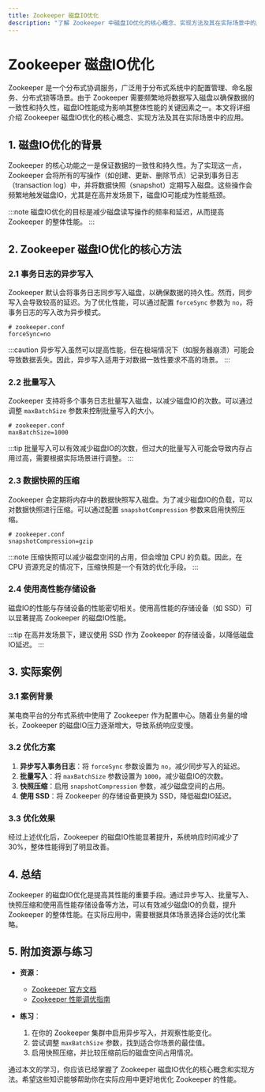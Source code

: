 ```yaml
---
title: Zookeeper 磁盘IO优化
description: "了解 Zookeeper 中磁盘IO优化的核心概念、实现方法及其在实际场景中的应用。"
---
```


# Zookeeper 磁盘IO优化

Zookeeper 是一个分布式协调服务，广泛用于分布式系统中的配置管理、命名服务、分布式锁等场景。由于 Zookeeper 需要频繁地将数据写入磁盘以确保数据的一致性和持久性，磁盘IO性能成为影响其整体性能的关键因素之一。本文将详细介绍 Zookeeper 磁盘IO优化的核心概念、实现方法及其在实际场景中的应用。

## 1. 磁盘IO优化的背景

Zookeeper 的核心功能之一是保证数据的一致性和持久性。为了实现这一点，Zookeeper 会将所有的写操作（如创建、更新、删除节点）记录到事务日志（transaction log）中，并将数据快照（snapshot）定期写入磁盘。这些操作会频繁地触发磁盘IO，尤其是在高并发场景下，磁盘IO可能成为性能瓶颈。

:::note
磁盘IO优化的目标是减少磁盘读写操作的频率和延迟，从而提高 Zookeeper 的整体性能。
:::

## 2. Zookeeper 磁盘IO优化的核心方法

### 2.1 事务日志的异步写入

Zookeeper 默认会将事务日志同步写入磁盘，以确保数据的持久性。然而，同步写入会导致较高的延迟。为了优化性能，可以通过配置 `forceSync` 参数为 `no`，将事务日志的写入改为异步模式。

```properties
# zookeeper.conf
forceSync=no
```

:::caution
异步写入虽然可以提高性能，但在极端情况下（如服务器崩溃）可能会导致数据丢失。因此，异步写入适用于对数据一致性要求不高的场景。
:::

### 2.2 批量写入

Zookeeper 支持将多个事务日志批量写入磁盘，以减少磁盘IO的次数。可以通过调整 `maxBatchSize` 参数来控制批量写入的大小。

```properties
# zookeeper.conf
maxBatchSize=1000
```

:::tip
批量写入可以有效减少磁盘IO的次数，但过大的批量写入可能会导致内存占用过高，需要根据实际场景进行调整。
:::

### 2.3 数据快照的压缩

Zookeeper 会定期将内存中的数据快照写入磁盘。为了减少磁盘IO的负载，可以对数据快照进行压缩。可以通过配置 `snapshotCompression` 参数来启用快照压缩。

```properties
# zookeeper.conf
snapshotCompression=gzip
```

:::note
压缩快照可以减少磁盘空间的占用，但会增加 CPU 的负载。因此，在 CPU 资源充足的情况下，压缩快照是一个有效的优化手段。
:::

### 2.4 使用高性能存储设备

磁盘IO的性能与存储设备的性能密切相关。使用高性能的存储设备（如 SSD）可以显著提高 Zookeeper 的磁盘IO性能。

:::tip
在高并发场景下，建议使用 SSD 作为 Zookeeper 的存储设备，以降低磁盘IO延迟。
:::

## 3. 实际案例

### 3.1 案例背景

某电商平台的分布式系统中使用了 Zookeeper 作为配置中心。随着业务量的增长，Zookeeper 的磁盘IO压力逐渐增大，导致系统响应变慢。

### 3.2 优化方案

1. **异步写入事务日志**：将 `forceSync` 参数设置为 `no`，减少同步写入的延迟。
2. **批量写入**：将 `maxBatchSize` 参数设置为 `1000`，减少磁盘IO的次数。
3. **快照压缩**：启用 `snapshotCompression` 参数，减少磁盘空间的占用。
4. **使用 SSD**：将 Zookeeper 的存储设备更换为 SSD，降低磁盘IO延迟。

### 3.3 优化效果

经过上述优化后，Zookeeper 的磁盘IO性能显著提升，系统响应时间减少了 30%，整体性能得到了明显改善。

## 4. 总结

Zookeeper 的磁盘IO优化是提高其性能的重要手段。通过异步写入、批量写入、快照压缩和使用高性能存储设备等方法，可以有效减少磁盘IO的负载，提升 Zookeeper 的整体性能。在实际应用中，需要根据具体场景选择合适的优化策略。

## 5. 附加资源与练习

- **资源**：
  - [Zookeeper 官方文档](https://zookeeper.apache.org/doc/current/)
  - [Zookeeper 性能调优指南](https://zookeeper.apache.org/doc/current/zookeeperAdmin.html#Performance_Tuning)

- **练习**：
  1. 在你的 Zookeeper 集群中启用异步写入，并观察性能变化。
  2. 尝试调整 `maxBatchSize` 参数，找到适合你场景的最佳值。
  3. 启用快照压缩，并比较压缩前后的磁盘空间占用情况。

通过本文的学习，你应该已经掌握了 Zookeeper 磁盘IO优化的核心概念和实现方法。希望这些知识能够帮助你在实际应用中更好地优化 Zookeeper 的性能。